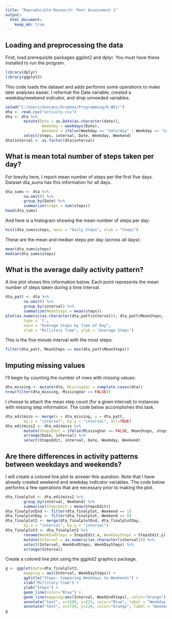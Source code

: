 ```yaml
---
title: "Reproducible Research: Peer Assessment 1"
output: 
  html_document:
    keep_md: true
---
```



## Loading and preprocessing the data

First, load prerequisite packages ggplot2 and dplyr. You must have these installed to run the program.
```r
library(dplyr)
library(ggplot2)
```

This code loads the dataset and adds performs some operations to make later analyses easier. I reformat the
Date variable, created a weekday/weekend indicator, and drop unneeded variables.
```r
setwd("C:/Users/duncans/Dropbox/Programming/R_WDir")
dta <- read.csv("activity.csv")
dta <- dta %>%
        mutate(Date = as.Date(as.character(date)),
                Weekday = weekdays(Date), 
                Weekend = ifelse(Weekday == "Saturday" | Weekday == "Sunday", 1, 0)) %>%
        select(steps, interval, Date, Weekday, Weekend)
dta$interval <- as.factor(dta$interval)
```

## What is mean total number of steps taken per day?

For brevity here, I report mean number of steps per the first five days. Dataset dta_sums has this information
for all days.
```r
dta_sums <- dta %>% 
        na.omit() %>%
        group_by(Date) %>%
        summarize(steps = sum(steps))
head(dta_sums)
```

And here is a histogram showing the mean number of steps per day:
```r
hist(dta_sums$steps, main = "Daily Steps", xlab = "Steps")
```

These are the mean and median steps per day (across all days):
```r
mean(dta_sums$steps)
median(dta_sums$steps)
```

## What is the average daily activity pattern?

A line plot shows this information below. Each point represents the mean number of steps taken during a time interval.
```r
dta_patt <- dta %>% 
        na.omit() %>%
        group_by(interval) %>%
        summarize(MeanSteps = mean(steps))
plot(as.numeric(as.character(dta_patt$interval)), dta_patt$MeanSteps, 
        type = 'l', 
        main = "Average Steps by Time of Day",
        xlab = "Millitary Time", ylab = "Average Steps")
```

This is the five minute interval with the most steps:
```r
filter(dta_patt, MeanSteps == max(dta_patt$MeanSteps))
```


## Imputing missing values

I'll begin by counting the number of rows with missing values:
```r
dta_missing <- mutate(dta, MissingVar = complete.cases(dta))
nrow(filter(dta_missing, MissingVar == FALSE))
```

I choose to attach the mean step count (for a given interval) to instances with missing step information.
The code below accomplishes this task.
```r
dta_editmiss <- merge(x = dta_missing, y = dta_patt,
        by.x = "interval", by.y = "interval", all=TRUE)
dta_editmiss2 <- dta_editmiss %>% 
        mutate(StepsEdit = ifelse(MissingVar == FALSE, MeanSteps, steps)) %>%
        arrange(Date, interval) %>%
        select(StepsEdit, interval, Date, Weekday, Weekend)
```


## Are there differences in activity patterns between weekdays and weekends?

I will create a colored line plot to answer this question. Note that I have already created weekend and weekday
indicator variables. The code below performs a few operations that are necessary prior to making the plot.
```r
dta_finalplot <- dta_editmiss2 %>%
        group_by(interval, Weekend) %>%
        summarize(StepsEdit = mean(StepsEdit))
dta_finalplotEnd <- filter(dta_finalplot, Weekend == 1)
dta_finalplotDay <- filter(dta_finalplot, Weekend == 0)
dta_finalplot2 <- merge(dta_finalplotEnd, dta_finalplotDay,
        by.x = "interval", by.y = "interval")
dta_finalplot3 <- dta_finalplot2 %>%
        rename(WeekEndSteps = StepsEdit.x, WeekDaySteps = StepsEdit.y) %>%
        mutate(Interval = as.numeric(as.character(interval))) %>%
        select(Interval, WeekEndSteps, WeekDaySteps) %>%
        arrange(Interval)
```

Create a colored line plot using the ggplot2 graphics package.
```r
g <- ggplot(data=dta_finalplot3,
        mapping = aes(Interval, WeekDaySteps)) +
        ggtitle("Steps: Comparing Weekdays to Weekends") +
        xlab("Millitary Time") +
        ylab("Steps") +
        geom_line(color="Blue") +
        geom_line(mapping=aes(Interval, WeekEndSteps), color="Orange") +
        annotate("text", x=1500, y=225, color="Blue", label = "Weekday Steps") +
        annotate("text", x=1750, y=210, color="Orange", label = "Weekend Steps")
g
```

